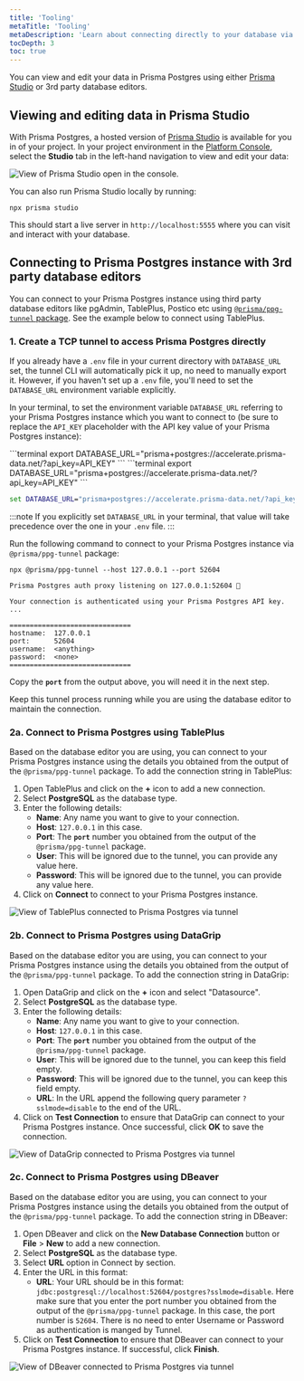 ```yaml
---
title: 'Tooling'
metaTitle: 'Tooling'
metaDescription: 'Learn about connecting directly to your database via TCP tunnel'
tocDepth: 3
toc: true
---
```


You can view and edit your data in Prisma Postgres using either [Prisma Studio](/orm/tools/prisma-studio) or 3rd party database editors.

## Viewing and editing data in Prisma Studio

With Prisma Postgres, a hosted version of [Prisma Studio](/orm/tools/prisma-studio) is available for you in of your project. In your project environment in the [Platform Console](https://console.prisma.io/), select the **Studio** tab in the left-hand navigation to view and edit your data:

![View of Prisma Studio open in the console.](/img/ppg-studio.png)

You can also run Prisma Studio locally by running:

```terminal
npx prisma studio
```

This should start a live server in `http://localhost:5555` where you can visit and interact with your database.

## Connecting to Prisma Postgres instance with 3rd party database editors

You can connect to your Prisma Postgres instance using third party database editors like pgAdmin, TablePlus, Postico etc using [`@prisma/ppg-tunnel` package](https://www.npmjs.com/package/@prisma/ppg-tunnel). See the example below to connect using TablePlus.

### 1. Create a TCP tunnel to access Prisma Postgres directly

If you already have a `.env` file in your current directory with `DATABASE_URL` set, the tunnel CLI will automatically pick it up, no need to manually export it. However, if you haven't set up a `.env` file, you'll need to set the `DATABASE_URL` environment variable explicitly.

In your terminal, to set the environment variable `DATABASE_URL` referring to your Prisma Postgres instance which you want to connect to (be sure to replace the `API_KEY` placeholder with the API key value of your Prisma Postgres instance):

<TabbedContent code>

<TabItem value="macOS">
```terminal
export DATABASE_URL="prisma+postgres://accelerate.prisma-data.net/?api_key=API_KEY"
```
</TabItem>

<TabItem value="Linux">
```terminal
export DATABASE_URL="prisma+postgres://accelerate.prisma-data.net/?api_key=API_KEY"
```
</TabItem>

<TabItem value="Windows">

```cmd
set DATABASE_URL="prisma+postgres://accelerate.prisma-data.net/?api_key=API_KEY"
```
</TabItem>

</TabbedContent>

:::note
If you explicitly set `DATABASE_URL` in your terminal, that value will take precedence over the one in your `.env` file.
:::

Run the following command to connect to your Prisma Postgres instance via `@prisma/ppg-tunnel` package:

<CodeWithResult outputResultText="" expanded={true}>

<cmd>

```terminal
npx @prisma/ppg-tunnel --host 127.0.0.1 --port 52604
```

</cmd>

<cmdResult>

```no-copy wrap
Prisma Postgres auth proxy listening on 127.0.0.1:52604 🚀

Your connection is authenticated using your Prisma Postgres API key.
...

==============================
hostname:  127.0.0.1
port:      52604
username:  <anything>
password:  <none>
==============================
```

</cmdResult>

</CodeWithResult>

Copy the **`port`** from the output above, you will need it in the next step.

Keep this tunnel process running while you are using the database editor to maintain the connection. 

### 2a. Connect to Prisma Postgres using TablePlus

Based on the database editor you are using, you can connect to your Prisma Postgres instance using the details you obtained from the output of the `@prisma/ppg-tunnel` package. To add the connection string in TablePlus:

1. Open TablePlus and click on the **+** icon to add a new connection.
2. Select **PostgreSQL** as the database type.
3. Enter the following details:
    - **Name**: Any name you want to give to your connection.
    - **Host**: `127.0.0.1` in this case. 
    - **Port**: The **`port`** number you obtained from the output of the `@prisma/ppg-tunnel` package.
    - **User**: This will be ignored due to the tunnel, you can provide any value here.
    - **Password**:  This will be ignored due to the tunnel, you can provide any value here.
4. Click on **Connect** to connect to your Prisma Postgres instance.

![View of TablePlus connected to Prisma Postgres via tunnel](/img/ppg-tableplus.png)

### 2b. Connect to Prisma Postgres using DataGrip

Based on the database editor you are using, you can connect to your Prisma Postgres instance using the details you obtained from the output of the `@prisma/ppg-tunnel` package. To add the connection string in DataGrip:

1. Open DataGrip and click on the **+** icon and select "Datasource".
2. Select **PostgreSQL** as the database type.
3. Enter the following details:
    - **Name**: Any name you want to give to your connection.
    - **Host**: `127.0.0.1` in this case. 
    - **Port**: The **`port`** number you obtained from the output of the `@prisma/ppg-tunnel` package.
    - **User**: This will be ignored due to the tunnel, you can keep this field empty.
    - **Password**:  This will be ignored due to the tunnel, you can keep this field empty.
    - **URL**: In the URL append the following query parameter `?sslmode=disable` to the end of the URL.
4. Click on **Test Connection** to ensure that DataGrip can connect to your Prisma Postgres instance. Once successful, click **OK** to save the connection.

![View of DataGrip connected to Prisma Postgres via tunnel](/img/ppg-datagrip.png)

### 2c. Connect to Prisma Postgres using DBeaver

Based on the database editor you are using, you can connect to your Prisma Postgres instance using the details you obtained from the output of the `@prisma/ppg-tunnel` package. To add the connection string in DBeaver:

1. Open DBeaver and click on the **New Database Connection** button or **File** > **New** to add a new connection.
2. Select **PostgreSQL** as the database type.
3. Select **URL** option in Connect by section.
3. Enter the URL in this format:
    - **URL**: Your URL should be in this format: `jdbc:postgresql://localhost:52604/postgres?sslmode=disable`. Here make sure that you enter the port number you obtained from the output of the `@prisma/ppg-tunnel` package. In this case, the port number is `52604`. There is no need to enter Username or Password as authentication is manged by Tunnel. 
4. Click on **Test Connection** to ensure that DBeaver can connect to your Prisma Postgres instance. If successful, click **Finish**.

![View of DBeaver connected to Prisma Postgres via tunnel](/img/ppg-dbeaver.png)